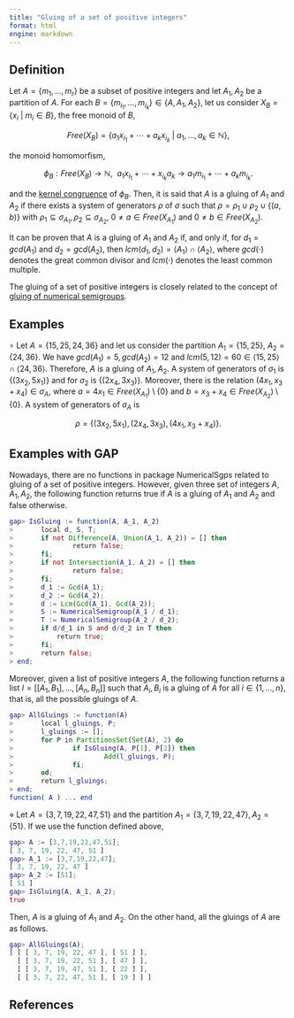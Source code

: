 ```yaml
---
title: "Gluing of a set of positive integers"
format: html
engine: markdown
---
```


<!-- Definición de Num. Sem. -->

## Definition

Let $A = \{m_1, \ldots, m_r\}$ be a subset of positive integers and let $A_1, A_2$ be a partition of $A$. For each $B = \{ m_{i_1}, \ldots, m_{i_k} \} \in \{A, A_1, A_2\}$, let us consider $X_B = \{x_i ~ | ~ m_i \in B\}$, the free monoid of $B$,

$$
Free(X_B) = \{a_1x_{i_1} + \cdots + a_kx_{i_k} ~ | ~ a_1, \ldots, a_k \in \mathbb{N}\},
$$

the monoid homomorfism,

$$
\phi_B: Free(X_B) \to \mathbb{N}, ~~ a_1x_{i_1} + \cdots + x_{i_k}a_k \to a_1 m_{i_1} + \cdots + a_k m_{i_k}.
$$

and the [kernel congruence](../Presentations-NS/Presentation-NS.qmd) of $\phi_B$. Then, it is said that $A$ is a gluing of $A_1$ and $A_2$ if there exists a system of generators $\rho$ of $\sigma$ such that $\rho = \rho_1 \cup \rho_2 \cup \{(a,b)\}$ with $\rho_1 \subseteq \sigma_{A_1}, \rho_2 \subseteq \sigma_{A_2}$, $0 \ne a \in Free(X_{A_1})$ and $0 \ne b \in Free(X_{A_2})$.

It can be proven that $A$ is a gluing of $A_1$ and $A_2$ if, and only if, for $d_1 = gcd(A_1)$ and $d_2 = gcd(A_2)$, then $lcm(d_1, d_2) = \langle A_1 \rangle \cap \langle A_2 \rangle$, where $gcd(\cdot)$ denotes the great common divisor and $lcm(\cdot)$ denotes the least common multiple.

The gluing of a set of positive integers is closely related to the concept of [gluing of numerical semigroups](../Families-NS/NS-Gluing.qmd).

## Examples

$\circ$ Let $A = \{15, 25, 24, 36\}$ and let us consider the partition $A_1 = \{15, 25\}$, $A_2 = \{24, 36\}$. We have $gcd(A_1) = 5, gcd(A_2) = 12$ and $lcm(5, 12) = 60 \in \langle 15, 25 \rangle \cap \langle 24, 36 \rangle$. Therefore, $A$ is a gluing of $A_1, A_2$. A system of generators of $\sigma_1$ is $\{(3x_2,5x_1)\}$ and for $\sigma_2$ is $\{(2x_4, 3x_3)\}$. Moreover, there is the relation $(4x_1, x_3 + x_4) \in \sigma_{A}$, where $a = 4x_1 \in Free(X_{A_1}) \setminus \{0\}$ and $b = x_3 + x_4 \in Free(X_{A_2}) \setminus \{0\}$. A system of generators of $\sigma_A$ is

$$
\rho = \{(3x_2, 5x_1), (2x_4, 3x_3), (4x_1, x_3 + x_4)\}.
$$

## Examples with GAP

Nowadays, there are no functions in package NumericalSgps related to gluing of a set of positive integers. However, given three set of integers $A, A_1, A_2$, the following function returns true if $A$ is a gluing of $A_1$ and $A_2$ and false otherwise.

``` gap
gap> IsGluing := function(A, A_1, A_2)
>       local d, S, T;
>       if not Difference(A, Union(A_1, A_2)) = [] then
>               return false;
>       fi;
>       if not Intersection(A_1, A_2) = [] then
>               return false;
>       fi;
>       d_1 := Gcd(A_1);
>       d_2 := Gcd(A_2);
>       d := Lcm(Gcd(A_1), Gcd(A_2));
>       S := NumericalSemigroup(A_1 / d_1);
>       T := NumericalSemigroup(A_2 / d_2);
>       if d/d_1 in S and d/d_2 in T then
>           return true;
>       fi;
>       return false;
> end;
```

Moreover, given a list of positive integers $A$, the following function returns a list $I = [ [A_1, B_1], \ldots, [A_n, B_n] ]$ such that $A_i, B_i$ is a gluing of $A$ for all $i \in \{1, \ldots, n\}$, that is, all the possible gluings of $A$.

``` gap
gap> AllGluings := function(A)
>       local l_gluings, P;
>       l_gluings := [];
>       for P in PartitionsSet(Set(A), 2) do
>               if IsGluing(A, P[1], P[2]) then
>                       Add(l_gluings, P);
>               fi;
>       od;
>       return l_gluings;
> end;
function( A ) ... end
```

$\diamond$ Let $A = \{3,7,19,22,47,51\}$ and the partition $A_1 = \{3, 7, 19, 22, 47\}, A_2 = \{51\}$. If we use the function defined above,

``` gap
gap> A := [3,7,19,22,47,51];
[ 3, 7, 19, 22, 47, 51 ]
gap> A_1 := [3,7,19,22,47];
[ 3, 7, 19, 22, 47 ]
gap> A_2 := [51];
[ 51 ]
gap> IsGluing(A, A_1, A_2);
true
```

Then, $A$ is a gluing of $A_1$ and $A_2$. On the other hand, all the gluings of $A$ are as follows.

``` gap
gap> AllGluings(A);
[ [ [ 3, 7, 19, 22, 47 ], [ 51 ] ],
  [ [ 3, 7, 19, 22, 51 ], [ 47 ] ],
  [ [ 3, 7, 19, 47, 51 ], [ 22 ] ],
  [ [ 3, 7, 22, 47, 51 ], [ 19 ] ] ]
```

## References

<!-- https://docs.gap-system.org/doc/tut/chap0_mj.html#contents -->
